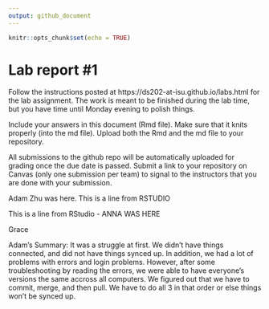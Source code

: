 ```yaml
---
output: github_document
---
```


<!-- README.md is generated from README.Rmd. Please edit the README.Rmd file -->


```r
knitr::opts_chunk$set(echo = TRUE)
```

# Lab report #1

Follow the instructions posted at https://ds202-at-isu.github.io/labs.html for the lab assignment. The work is meant to be finished during the lab time, but you have time until Monday evening to polish things.

Include your answers in this document (Rmd file). Make sure that it knits properly (into the md file). Upload both the Rmd and the md file to your repository.  

All submissions to the github repo will be automatically uploaded for grading once the due date is passed.
Submit a link to your repository on Canvas (only one submission per team) to signal to the instructors that you are done with your submission.


Adam Zhu was here. This is a line from RSTUDIO

This is a line from RStudio - ANNA WAS HERE

Grace

Adam's Summary: It was a struggle at first. We didn't have things connected, and did not have things synced up. In addition, we had a lot of problems with errors and login problems. However, after some troubleshooting by reading the errors, we were able to have everyone's versions the same accross all computers. We figured out that we have to commit, merge, and then pull. We have to do all 3 in that order or else things won't be synced up.
